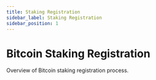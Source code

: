 ```yaml
---
title: Staking Registration
sidebar_label: Staking Registration
sidebar_position: 1
---
```


# Bitcoin Staking Registration

Overview of Bitcoin staking registration process. 



<RemoteMD
  rawUrl={rawUrl}
  hideRelease={true}
/>